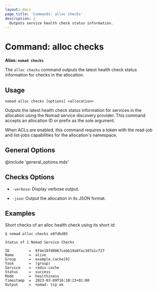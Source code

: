 ```yaml
---
layout: docs
page_title: 'Commands: alloc checks'
description: |
  Outputs service health check status information.
---
```


# Command: alloc checks

**Alias: `nomad checks`**

The `alloc checks` command outputs the latest health check status information for checks in the allocation.

## Usage

```plaintext
nomad alloc checks [options] <allocation>
```

Outputs the latest health check status information for services in the allocation
using the Nomad service discovery provider. This command accepts an allocation
ID or prefix as the sole argument.

When ACLs are enabled, this command requires a token with the read-job and list-jobs 
capabilities for the allocation's namespace.

## General Options

@include 'general_options.mdx'

## Checks Options

- `-verbose`: Display verbose output.

- `-json`: Output the allocation in its JSON format.

## Examples

Short checks of an alloc health check using its short id:

```shell-session
$ nomad alloc checks e0fdbd85

Status of 1 Nomad Service Checks

ID         =  9f4e18fd0867cebb19a8fac3d7a1cf27
Name       =  alive
Group      =  example.cache[0]
Task       =  (group)
Service    =  redis-cache
Status     =  success
Mode       =  healthiness
Timestamp  =  2023-03-09T16:10:23+01:00
Output     =  nomad: tcp ok
```

